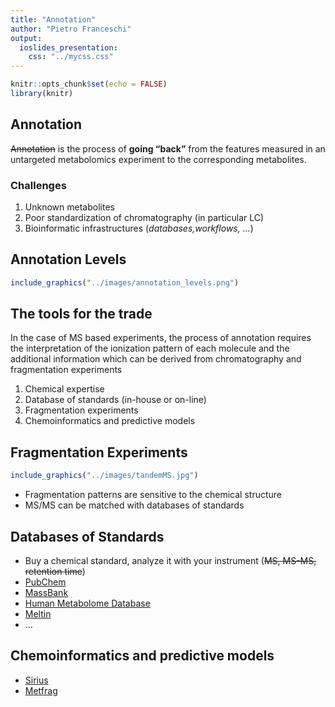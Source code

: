 ```yaml
---
title: "Annotation"
author: "Pietro Franceschi"
output: 
  ioslides_presentation:
    css: "../mycss.css"
---
```


```r
knitr::opts_chunk$set(echo = FALSE)
library(knitr)
```


## Annotation

~~Annotation~~ is the process of **going "back"** from the features measured in an untargeted metabolomics experiment to the corresponding metabolites.

### Challenges

1. Unknown metabolites
2. Poor standardization of chromatography (in particular LC)
3. Bioinformatic infrastructures (_databases,workflows, ..._)


## Annotation Levels

```r
include_graphics("../images/annotation_levels.png")
```



## The tools for the trade

In the case of MS based experiments, the process of annotation requires the interpretation of the ionization pattern of each molecule and the additional information which can be derived from chromatography and fragmentation experiments

1. Chemical expertise
2. Database of standards (in-house or on-line)
3. Fragmentation experiments
4. Chemoinformatics and predictive models


## Fragmentation Experiments

```r
include_graphics("../images/tandemMS.jpg")
```

* Fragmentation patterns are sensitive to the chemical structure
* MS/MS can be matched with databases of standards


## Databases of Standards

* Buy a chemical standard, analyze it with your instrument (~~MS, MS-MS, retention time~~)
* [PubChem](https://pubchem.ncbi.nlm.nih.gov/)
* [MassBank](https://massbank.eu/MassBank/)
* [Human Metabolome Database](https://hmdb.ca/)
* [Meltin](https://metlin.scripps.edu/landing_page.php?pgcontent=mainPage)
* ...


## Chemoinformatics and predictive models

* [Sirius](https://bio.informatik.uni-jena.de/software/sirius/)
* [Metfrag](https://ipb-halle.github.io/MetFrag/)




